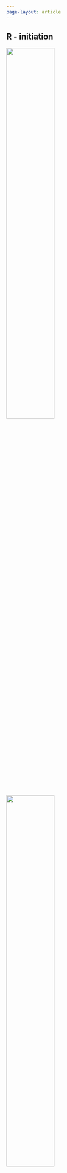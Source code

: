 ---
page-layout: article
---

::: {.callout-tip collapse="true" icon="false"}
## R - initiation

[![](img/banniere_installer_r_rstudio.png){width="50%"}](https://ateliers-codons.netlify.app/posts/01-installer-r-et-rstudio/)

[![](img/banniere_premiers_pas_avec_r.png){width="50%"}](https://ateliers-codons.netlify.app/posts/02-premiers-pas-avec-r/)

<!-- [![](img/banniere_introduction_tidyverse.png){width="50%"}](https://ateliers-codons.netlify.app/posts/03-introduction-tidyverse/) -->
:::

::: {.callout-caution collapse="true" icon="false"}
## R - perfectionnement

[![](img/banniere_rmarkdown.png){width="50%"}](https://ateliers-codons.netlify.app/posts/04-rmarkdown/)

<!-- [![](img/banniere_git.png){width="50%"}](https://ateliers-codons.netlify.app/posts/05-git/) -->
:::

